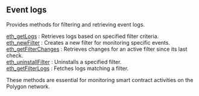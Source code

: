 
## Event logs

Provides methods for filtering and retrieving event logs.

[eth_getLogs](/polygon-api/eventlogs/eth_getLogs) : Retrieves logs based on specified filter criteria.  \
[eth_newFilter](/polygon-api/eventlogs/eth_newFilter) : Creates a new filter for monitoring specific events. \
[eth_getFilterChanges](/polygon-api/eventlogs/eth_getFilterChanges) : Retrieves changes for an active filter since its last check.  \
[eth_uninstallFilter](/polygon-api/eventlogs/eth_uninstallFilter) : Uninstalls a specified filter.  \
[eth_getFilterLogs](/polygon-api/eventlogs/eth_getFilterLogs) : Fetches logs matching a filter.

These methods are essential for monitoring smart contract activities on the Polygon network.

<Space h={16} />
<GetStarted />